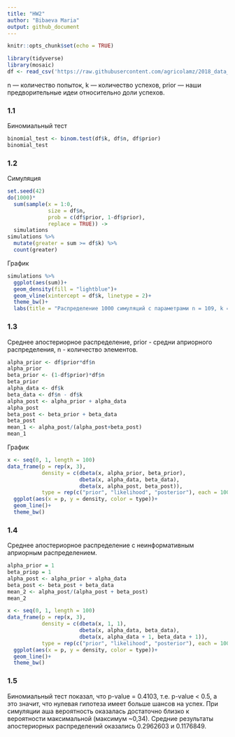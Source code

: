 ```yaml
---
title: "HW2"
author: "Bibaeva Maria"
output: github_document
---
```


```r
knitr::opts_chunk$set(echo = TRUE)
```

```r
library(tidyverse)
library(mosaic)
df <- read_csv('https://raw.githubusercontent.com/agricolamz/2018_data_analysis_for_linguists/master/data/students/mbibaeva/hw2_binomial/hw2_binomial.csv')
```

n — количество попыток, k — количество успехов, prior — наши предворительные идеи относительно доли успехов.

### 1.1
Биномиальный тест
```r
binomial_test <- binom.test(df$k, df$n, df$prior)
binomial_test
```
### 1.2
Симуляция
```r
set.seed(42)
do(1000)*
  sum(sample(x = 1:0,
             size = df$n,
             prob = c(df$prior, 1-df$prior),
             replace = TRUE)) ->
  simulations
simulations %>%
  mutate(greater = sum >= df$k) %>%
  count(greater)
```

График
```r
simulations %>% 
  ggplot(aes(sum))+
  geom_density(fill = "lightblue")+
  geom_vline(xintercept = df$k, linetype = 2)+
  theme_bw()+
  labs(title = "Распределение 1000 симуляций с параметрами n = 109, k = 30, p = 0.317")
```

### 1.3
Среднее апостериорное распределение, prior - средни априорного распределения, n - количество элементов.
```r
alpha_prior <- df$prior*df$n
alpha_prior
beta_prior <- (1-df$prior)*df$n
beta_prior
alpha_data <- df$k
beta_data <- df$n - df$k
alpha_post <- alpha_prior + alpha_data
alpha_post
beta_post <- beta_prior + beta_data
beta_post
mean_1 <- alpha_post/(alpha_post+beta_post)
mean_1
```
График
```r
x <- seq(0, 1, length = 100)
data_frame(p = rep(x, 3),
           density = c(dbeta(x, alpha_prior, beta_prior),
                       dbeta(x, alpha_data, beta_data),
                       dbeta(x, alpha_post, beta_post)),
           type = rep(c("prior", "likelihood", "posterior"), each = 100))%>% 
  ggplot(aes(x = p, y = density, color = type))+
  geom_line()+
  theme_bw()
```
### 1.4
Среднее апостериорное распределение с неинформативным априорным распределением.
```r
alpha_prior = 1
beta_priop = 1
alpha_post <- alpha_prior + alpha_data
beta_post <- beta_post + beta_data
mean_2 <- alpha_post/(alpha_post + beta_post)
mean_2
```

```r
x <- seq(0, 1, length = 100)
data_frame(p = rep(x, 3),
           density = c(dbeta(x, 1, 1),
                       dbeta(x, alpha_data, beta_data),
                       dbeta(x, alpha_data + 1, beta_data + 1)),
           type = rep(c("prior", "likelihood", "posterior"), each = 100))%>% 
  ggplot(aes(x = p, y = density, color = type))+
  geom_line()+
  theme_bw()
```

### 1.5

Биномиальный тест показал, что p-value = 0.4103, т.е. p-value < 0.5, а это значит, что нулевая гипотеза имеет больше шансов на успех.
При симуляции аша вероятность оказалась достаточно близко к вероятности максимальной (максимум ~0,34). Средние результаты апостериорных распределений оказались 0.2962603 и 0.1176849.